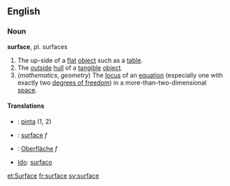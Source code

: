 == English ==
=== Noun ===
'''surface''', pl. surfaces

# The up-side of a [[flat]] [[object]] such as a [[table]].
# The [[outside]] [[hull]] of a [[tangible]] [[object]].
# (''mathematics'', ''geometry'') The [[locus]] of an [[equation]] (especially one with exactly two [[degree of freedom|degrees of freedom]]) in a more-than-two-dimensional [[space]].

==== Translations ====

*{{fi}}: [[pinta]] (1, 2)
*{{fr}}: [[surface]] ''f''
*{{de}}: [[Oberfläche]] ''f''
*[[Ido]]: [[surfaco]]

[[et:Surface]]
[[fr:surface]]
[[sv:surface]]